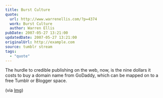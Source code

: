 ```yaml
---
title: Burst Culture
quote:
  url: http://www.warrenellis.com/?p=4374
  work: Burst Culture
  author: Warren Ellis
pubDate: 2007-05-27 13:21:00
updatedDate: 2007-05-27 13:21:00
originalUrl: http://example.com
source: tumblr stream
tags:
  - "quote"
---
```


The hurdle to credible publishing on the web, now, is the nine dollars it costs to buy a domain name from GoDaddy, which can be mapped on to a free Tumblr or Blogger space.

(via [lmg](http://www.timemachinego.com/linkmachinego/))
